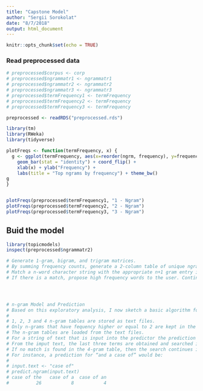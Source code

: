 ```yaml
---
title: "Capstone Model"
author: "Sergii Sorokolat"
date: "8/7/2018"
output: html_document
---
```


```r
knitr::opts_chunk$set(echo = TRUE)
```


### Read preprocessed data

```r

# preprocessed$corpus <- corp 
# preprocessed$ngrammatr1 <- ngrammatr1
# preprocessed$ngrammatr2 <- ngrammatr2
# preprocessed$ngrammatr3 <- ngrammatr3
# preprocessed$termFrequency1 <- termFrequency
# preprocessed$termFrequency2 <- termFrequency
# preprocessed$termFrequency3 <- termFrequency

preprocessed <- readRDS("preprocessed.rds")
```

```r
library(tm)
library(RWeka)
library(tidyverse)
```


```r

plotFreqs <- function(termFrequency, x) {
  g <- ggplot(termFrequency, aes(x=reorder(ngrm, frequency), y=frequency)) +
    geom_bar(stat = "identity") + coord_flip() +
    xlab(x) + ylab("Frequency") +
    labs(title = "Top ngrams by frequency") + theme_bw()
g
}


plotFreqs(preprocessed$termFrequency1, "1 - Ngram")
plotFreqs(preprocessed$termFrequency2, "2 - Ngram")
plotFreqs(preprocessed$termFrequency3, "3 - Ngram")

```


## Buid the model 

```r
library(topicmodels)
inspect(preprocessed$ngrammatr2)

# Generate 1-gram, bigram, and trigram matrices.
# By summing frequency counts, generate a 2-column table of unique ngrams by frequencies (“N-gram Frequency Table”).
# Match a n-word character string with the appropriate n+1 gram entry in the N-gram Frequency Table. For example, a two-word string should be matched with its corresponding entry in a tri-gram table.
# If there is a match, propose high frequency words to the user. Continuing the previous example, a match should be the last word of the n-gram.




# n-gram Model and Prediction
# Based on this exploratory analysis, I now sketch a basic algorithm for text prediction using n-gram tables.
# 
# 1, 2, 3 and 4 n-gram tables are stored as text files.
# Only n-grams that have fequency higher or equal to 2 are kept in the model.
# The n-gram tables are loaded from the text files.
# For a string of text that is input into the predictor the prediction algorithm performs a search on each n-gram table, starting with the 4-gram table.
# From the imput text, the last three terms are obtained and searched in the 4-gram table. If one or more matches are found, then the algorithm outputs the best predictions for the next word given those three terms.
# If no match is found in the 4-gram table, then the search continues in the 3-gram table using the last two words from the input. And so on. If no match is found, the prediction is then the most common one-gram (single terms).
# For instance, a prediction for “and a case of” would be:
# 
# input.text <- "case of"
# predict.ngram(input.text)
# case of the   case of a  case of an 
#          26           8           4 
         
```





